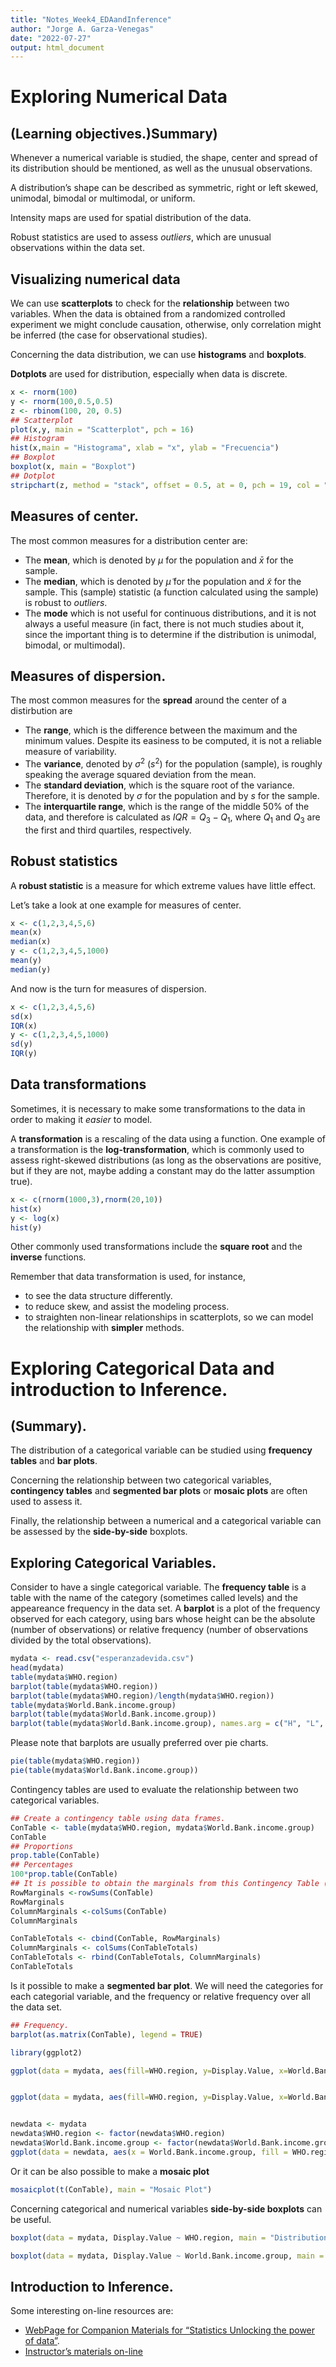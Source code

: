 ```yaml
---
title: "Notes_Week4_EDAandInference"
author: "Jorge A. Garza-Venegas"
date: "2022-07-27"
output: html_document
---
```


# Exploring Numerical Data

## (Learning objectives.)Summary)

Whenever a numerical variable is studied, the shape, center and spread of its distribution should be mentioned, as well as the unusual observations.

A distribution's shape can be described as symmetric, right or left skewed, unimodal, bimodal or multimodal, or uniform.

Intensity maps are used for spatial distribution of the data.

Robust statistics are used to assess *outliers*, which are unusual observations within the data set.

## Visualizing numerical data

We can use **scatterplots** to check for the **relationship** between two variables. When the data is obtained from a randomized controlled experiment we might conclude causation, otherwise, only correlation might be inferred (the case for observational studies).

Concerning the data distribution, we can use **histograms** and **boxplots**.

**Dotplots** are used for distribution, especially when data is discrete.

```r
x <- rnorm(100)
y <- rnorm(100,0.5,0.5)
z <- rbinom(100, 20, 0.5)
## Scatterplot
plot(x,y, main = "Scatterplot", pch = 16)
## Histogram
hist(x,main = "Histograma", xlab = "x", ylab = "Frecuencia")
## Boxplot
boxplot(x, main = "Boxplot")
## Dotplot
stripchart(z, method = "stack", offset = 0.5, at = 0, pch = 19, col = "steelblue", xlab = "Data Values")
```


## Measures of center.

The most common measures for a distribution center are: 

- The **mean**, which is denoted by $\mu$ for the population and $\bar{x}$ for the sample.  
- The **median**, which is denoted by $\tilde{\mu}$ for the population and $\tilde{x}$ for the sample. This (sample) statistic (a function calculated using the sample) is robust to *outliers*.  
- The **mode** which is not useful for continuous distributions, and it is not always a useful measure (in fact, there is not much studies about it, since the important thing is to determine if the distribution is unimodal, bimodal, or multimodal).  

## Measures of dispersion.

The most common measures for the **spread** around the center of a distirbution are

- The **range**, which is the difference between the maximum and the minimum values. Despite its easiness to be computed, it is not a reliable measure of variability.    
- The **variance**, denoted by $\sigma^2$ ($s^2$) for the population (sample), is roughly speaking the average squared deviation from the mean.    
- The **standard deviation**, which is the square root of the variance. Therefore, it is denoted by $\sigma$ for the population and by $s$ for the sample.  
- The **interquartile range**, which is the range of the middle 50% of the data, and therefore is calculated as $IQR = Q_3 - Q_1$, where $Q_1$ and $Q_3$ are the first and third quartiles, respectively.  

## Robust statistics

A **robust statistic** is a measure for which extreme values have little effect.

Let's take a look at one example for measures of center.

```r
x <- c(1,2,3,4,5,6)
mean(x)
median(x)
y <- c(1,2,3,4,5,1000)
mean(y)
median(y)
```

And now is the turn for measures of dispersion. 

```r
x <- c(1,2,3,4,5,6)
sd(x)
IQR(x)
y <- c(1,2,3,4,5,1000)
sd(y)
IQR(y)
```

## Data transformations

Sometimes, it is necessary to make some transformations to the data in order to making it *easier* to model.

A **transformation** is a rescaling of the data using a function. One example of a transformation is the **log-transformation**, which is commonly used to assess right-skewed distributions (as long as the observations are positive, but if they are not, maybe adding a constant may do the latter assumption true).

```r
x <- c(rnorm(1000,3),rnorm(20,10))
hist(x)
y <- log(x)
hist(y)
```

Other commonly used transformations include the **square root** and the **inverse** functions. 

Remember that data transformation is used, for instance, 

- to see the data structure differently.  
- to reduce skew, and assist the modeling process.  
- to straighten non-linear relationships in scatterplots, so we can model the relationship with **simpler** methods.  

# Exploring Categorical Data and introduction to Inference.

## (Summary).

The distribution of a categorical variable can be studied using **frequency tables** and **bar plots**.

Concerning the relationship between two categorical variables, **contingency tables** and **segmented bar plots** or **mosaic plots** are often used to assess it. 

Finally, the relationship between a numerical and a categorical variable can be assessed by the **side-by-side** boxplots.

## Exploring Categorical Variables.

Consider to have a single categorical variable. The **frequency table** is a table with the name of the category (sometimes called levels) and the appeareance frequency in the data set. A **barplot** is a plot of the frequency observed for each category, using bars whose height can be the absolute (number of observations) or relative frequency (number of observations divided by the total observations).

```r
mydata <- read.csv("esperanzadevida.csv")
head(mydata)
table(mydata$WHO.region)
barplot(table(mydata$WHO.region))
barplot(table(mydata$WHO.region)/length(mydata$WHO.region))
table(mydata$World.Bank.income.group)
barplot(table(mydata$World.Bank.income.group))
barplot(table(mydata$World.Bank.income.group), names.arg = c("H", "L", "LM", "UM"))
```

Please note that barplots are usually preferred over pie charts.

```r
pie(table(mydata$WHO.region))
pie(table(mydata$World.Bank.income.group))
```

Contingency tables are used to evaluate the relationship between two categorical variables.

```r
## Create a contingency table using data frames.
ConTable <- table(mydata$WHO.region, mydata$World.Bank.income.group)
ConTable
## Proportions
prop.table(ConTable)
## Percentages
100*prop.table(ConTable)
## It is possible to obtain the marginals from this Contingency Table (ConTable)
RowMarginals <-rowSums(ConTable)
RowMarginals
ColumnMarginals <-colSums(ConTable)
ColumnMarginals

ConTableTotals <- cbind(ConTable, RowMarginals)
ColumnMarginals <- colSums(ConTableTotals)
ConTableTotals <- rbind(ConTableTotals, ColumnMarginals)
ConTableTotals
```

Is it possible to make a **segmented bar plot**. We will need the categories for each categorial variable, and the frequency or relative frequency over all the data set. 

```r
## Frequency.
barplot(as.matrix(ConTable), legend = TRUE)

library(ggplot2)

ggplot(data = mydata, aes(fill=WHO.region, y=Display.Value, x=World.Bank.income.group)) +geom_bar(position="fill", stat="identity")


ggplot(data = mydata, aes(fill=WHO.region, y=Display.Value, x=World.Bank.income.group))+geom_bar(position = "stack", stat = "identity")


newdata <- mydata
newdata$WHO.region <- factor(newdata$WHO.region)
newdata$World.Bank.income.group <- factor(newdata$World.Bank.income.group)
ggplot(data = newdata, aes(x = World.Bank.income.group, fill = WHO.region))+geom_bar()
```

Or it can be also possible to make a **mosaic plot**

```r
mosaicplot(t(ConTable), main = "Mosaic Plot")
```

Concerning categorical and numerical variables **side-by-side boxplots** can be useful.

```r
boxplot(data = mydata, Display.Value ~ WHO.region, main = "Distribution by WHO Regions")

boxplot(data = mydata, Display.Value ~ World.Bank.income.group, main = "Dist. by Income")
```

## Introduction to Inference.

Some interesting on-line resources are:

- [WebPage for Companion Materials for "Statistics Unlocking the power of data"](http://www.lock5stat.com/).  
- [Instructor's materials on-line](https://www2.stat.duke.edu/courses/Spring13/sta101.001/slides/unit1lec3H.pdf)
